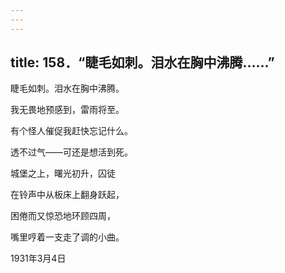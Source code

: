 ```yaml
---
---
---
```

title: 158．“睫毛如刺。泪水在胸中沸腾……”
---




睫毛如刺。泪水在胸中沸腾。

我无畏地预感到，雷雨将至。

有个怪人催促我赶快忘记什么。

透不过气——可还是想活到死。

城堡之上，曙光初升，囚徒

在铃声中从板床上翻身跃起，

困倦而又惊恐地环顾四周，

嘴里哼着一支走了调的小曲。

1931年3月4日